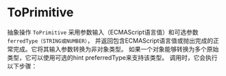 # ToPrimitive

抽象操作 `ToPrimitive` 采用参数输入（ECMAScript语言值）和可选参数`ferredType（STRING或NUMBER）`，
并返回包含ECMAScript语言值或抛出完成的正常完成。它将其输入参数转换为非对象类型。
如果一个对象能够转换为多个原始类型，它可以使用可选的hint preferredType来支持该类型。
调用时，它会执行以下步骤：


